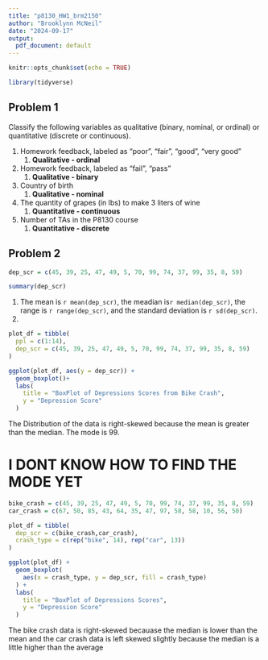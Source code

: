 ```yaml
---
title: "p8130_HW1_brm2150"
author: "Brooklynn McNeil"
date: "2024-09-17"
output:
  pdf_document: default
---
```


```r
knitr::opts_chunk$set(echo = TRUE)

library(tidyverse)
```

## Problem 1

Classify the following variables as qualitative (binary, nominal, or ordinal) or quantitative (discrete or continuous).

1.  Homework feedback, labeled as “poor”, “fair”, “good”, “very good”
    1.  **Qualitative - ordinal**
2.  Homework feedback, labeled as "fail", "pass"
    1.  **Qualitative - binary**
3.  Country of birth
    1.  **Qualitative - nominal**
4.  The quantity of grapes (in lbs) to make 3 liters of wine
    1.  **Quantitative - continuous**
5.  Number of TAs in the P8130 course
    1.  **Quantitative - discrete**

## Problem 2

```r
dep_scr = c(45, 39, 25, 47, 49, 5, 70, 99, 74, 37, 99, 35, 8, 59)

summary(dep_scr)


```

1. The mean is `r mean(dep_scr)`, the meadian is`r median(dep_scr)`, the range is `r range(dep_scr)`, and the standard deviation is `r sd(dep_scr)`.
2. 
```r
plot_df = tibble(
  ppl = c(1:14),
  dep_scr = c(45, 39, 25, 47, 49, 5, 70, 99, 74, 37, 99, 35, 8, 59)
)

ggplot(plot_df, aes(y = dep_scr)) +
  geom_boxplot()+
  labs(
    title = "BoxPlot of Depressions Scores from Bike Crash",
    y = "Depression Score"
  )

```
The Distribution of the data is right-skewed because the mean is greater than the median. The mode is 99.

# I DONT KNOW HOW TO FIND THE MODE YET

```r
bike_crash = c(45, 39, 25, 47, 49, 5, 70, 99, 74, 37, 99, 35, 8, 59)
car_crash = c(67, 50, 85, 43, 64, 35, 47, 97, 58, 58, 10, 56, 50)

plot_df = tibble(
  dep_scr = c(bike_crash,car_crash),
  crash_type = c(rep("bike", 14), rep("car", 13))
)

ggplot(plot_df) +
  geom_boxplot(
    aes(x = crash_type, y = dep_scr, fill = crash_type)
  ) +
  labs(
    title = "BoxPlot of Depressions Scores",
    y = "Depression Score"
  )
```

The bike crash data is right-skewed becauase the median is lower than the mean and the car crash data is left skewed slightly because the median is a little higher than the average

